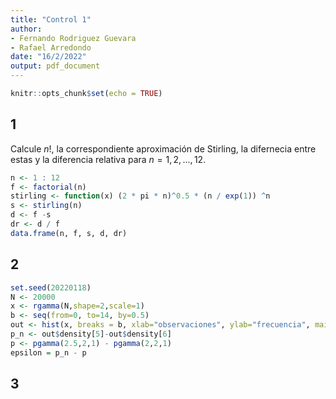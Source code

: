 ```yaml
---
title: "Control 1"
author:
- Fernando Rodriguez Guevara
- Rafael Arredondo
date: "16/2/2022"
output: pdf_document
---
```


```r
knitr::opts_chunk$set(echo = TRUE)
```

## 1
Calcule $n!$, la correspondiente aproximación de Stirling, la difernecia entre estas y la diferencia relativa para $n = 1, 2, ..., 12$.


```r
n <- 1 : 12
f <- factorial(n)
stirling <- function(x) (2 * pi * n)^0.5 * (n / exp(1)) ^n
s <- stirling(n)
d <- f -s
dr <- d / f
data.frame(n, f, s, d, dr)
```

## 2

```r
set.seed(20220118)
N <- 20000
x <- rgamma(N,shape=2,scale=1)
b <- seq(from=0, to=14, by=0.5)
out <- hist(x, breaks = b, xlab="observaciones", ylab="frecuencia", main="Distribución Gamma")
p_n <- out$density[5]-out$density[6]
p <- pgamma(2.5,2,1) - pgamma(2,2,1)
epsilon = p_n - p
```

## 3

```r

```
